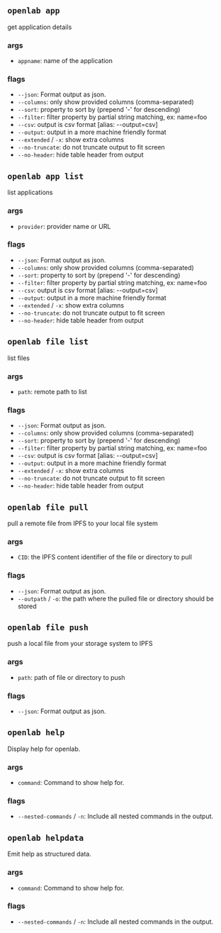 
## `openlab app`

get application details

### args

- `appname`: name of the application

### flags

- `--json`:  Format output as json.
- `--columns`:  only show provided columns (comma-separated)
- `--sort`:  property to sort by (prepend '-' for descending)
- `--filter`:  filter property by partial string matching, ex: name=foo
- `--csv`:  output is csv format [alias: --output=csv]
- `--output`:  output in a more machine friendly format
- `--extended` / `-x`:  show extra columns
- `--no-truncate`:  do not truncate output to fit screen
- `--no-header`:  hide table header from output
  

## `openlab app list`

list applications

### args

- `provider`: provider name or URL

### flags

- `--json`:  Format output as json.
- `--columns`:  only show provided columns (comma-separated)
- `--sort`:  property to sort by (prepend '-' for descending)
- `--filter`:  filter property by partial string matching, ex: name=foo
- `--csv`:  output is csv format [alias: --output=csv]
- `--output`:  output in a more machine friendly format
- `--extended` / `-x`:  show extra columns
- `--no-truncate`:  do not truncate output to fit screen
- `--no-header`:  hide table header from output
  

## `openlab file list`

list files

### args

- `path`: remote path to list

### flags

- `--json`:  Format output as json.
- `--columns`:  only show provided columns (comma-separated)
- `--sort`:  property to sort by (prepend '-' for descending)
- `--filter`:  filter property by partial string matching, ex: name=foo
- `--csv`:  output is csv format [alias: --output=csv]
- `--output`:  output in a more machine friendly format
- `--extended` / `-x`:  show extra columns
- `--no-truncate`:  do not truncate output to fit screen
- `--no-header`:  hide table header from output
  

## `openlab file pull`

pull a remote file from IPFS to your local file system

### args

- `CID`: the IPFS content identifier of the file or directory to pull

### flags

- `--json`:  Format output as json.
- `--outpath` / `-o`:  the path where the pulled file or directory should be stored
  

## `openlab file push`

push a local file from your storage system to IPFS

### args

- `path`: path of file or directory to push

### flags

- `--json`:  Format output as json.
  

## `openlab help`

Display help for openlab.

### args

- `command`: Command to show help for.

### flags

- `--nested-commands` / `-n`:  Include all nested commands in the output.
  

## `openlab helpdata`

Emit help as structured data.

### args

- `command`: Command to show help for.

### flags

- `--nested-commands` / `-n`:  Include all nested commands in the output.
  

